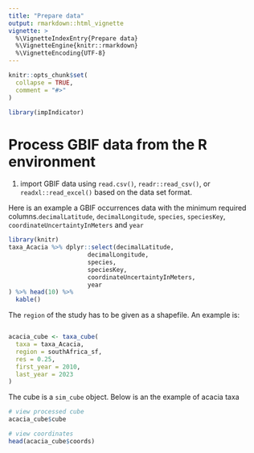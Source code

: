 ```yaml
---
title: "Prepare data"
output: rmarkdown::html_vignette
vignette: >
  %\VignetteIndexEntry{Prepare data}
  %\VignetteEngine{knitr::rmarkdown}
  %\VignetteEncoding{UTF-8}
---
```


```r
knitr::opts_chunk$set(
  collapse = TRUE,
  comment = "#>"
)
```

```r
library(impIndicator)
```

# Process GBIF data from the R environment
1. import GBIF data using `read.csv()`, `readr::read_csv()`, or `readxl::read_excel()` based on the data set format.

Here is an example a GBIF occurrences data with the minimum required columns.`decimalLatitude`, `decimalLongitude`, `species`, `speciesKey`, `coordinateUncertaintyInMeters` and `year`

```r
library(knitr)
taxa_Acacia %>% dplyr::select(decimalLatitude,
                      decimalLongitude,
                      species,
                      speciesKey,
                      coordinateUncertaintyInMeters,
                      year
) %>% head(10) %>% 
  kable()
```

The `region` of the study has to be given as a shapefile. An example is:
```r

```

```r
acacia_cube <- taxa_cube(
  taxa = taxa_Acacia,
  region = southAfrica_sf,
  res = 0.25,
  first_year = 2010,
  last_year = 2023
)

```

The cube is a `sim_cube` object. Below is an the example of acacia taxa
```r
# view processed cube
acacia_cube$cube

# view coordinates
head(acacia_cube$coords)
```
